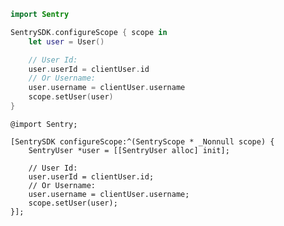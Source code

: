 ```swift {tabTitle:"Swift"}
import Sentry

SentrySDK.configureScope { scope in
    let user = User()

    // User Id:
    user.userId = clientUser.id
    // Or Username:
    user.username = clientUser.username
    scope.setUser(user)
}
```

```objc {tabTitle:"Objective-C"}
@import Sentry;

[SentrySDK configureScope:^(SentryScope * _Nonnull scope) {
    SentryUser *user = [[SentryUser alloc] init];

    // User Id:
    user.userId = clientUser.id;
    // Or Username:
    user.username = clientUser.username;
    scope.setUser(user);
}];
```
